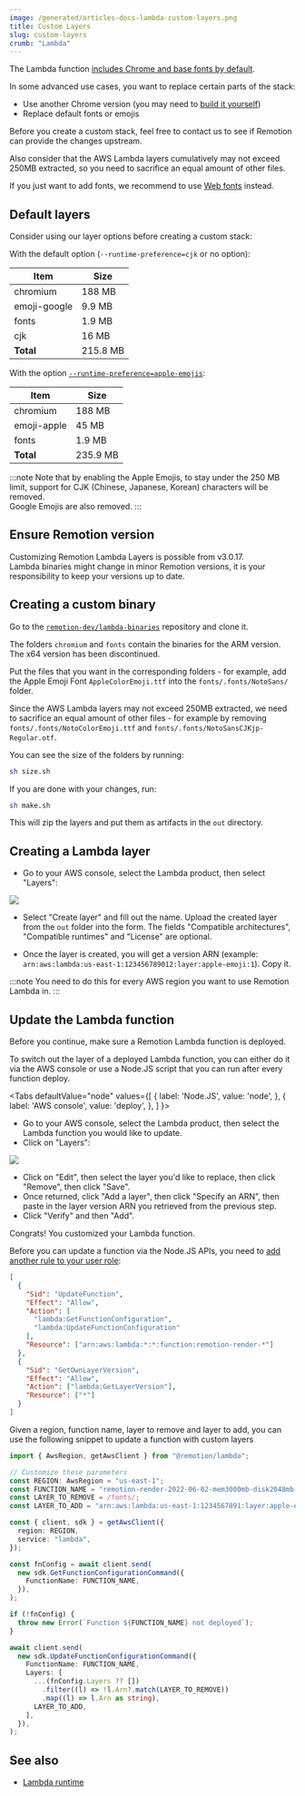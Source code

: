 ```yaml
---
image: /generated/articles-docs-lambda-custom-layers.png
title: Custom Layers
slug: custom-layers
crumb: "Lambda"
---
```



The Lambda function [includes Chrome and base fonts by default](/docs/lambda/runtime).

In some advanced use cases, you want to replace certain parts of the stack:

- Use another Chrome version (you may need to [build it yourself](https://github.com/remotion-dev/chrome-build-instructions/tree/main))
- Replace default fonts or emojis

Before you create a custom stack, feel free to contact us to see if Remotion can provide the changes upstream.

Also consider that the AWS Lambda layers cumulatively may not exceed 250MB extracted, so you need to sacrifice an equal amount of other files.

If you just want to add fonts, we recommend to use [Web fonts](/docs/fonts) instead.

## Default layers<AvailableFrom v="4.0.205"/>

Consider using our layer options before creating a custom stack:

With the default option (`--runtime-preference=cjk` or no option):

| Item         | Size   |
|--------------|--------|
| chromium     | 188 MB   |
| emoji-google | 9.9 MB   |
| fonts        | 1.9 MB   |
| cjk          | 16 MB    |
| **Total**    | 215.8 MB |

With the option [`--runtime-preference=apple-emojis`](/docs/lambda/deployfunction#runtimepreference):

| Item         | Size   |
|--------------|--------|
| chromium     | 188 MB   |
| emoji-apple  | 45 MB    |
| fonts        | 1.9 MB   |
| **Total**    | 235.9 MB |

:::note
Note that by enabling the Apple Emojis, to stay under the 250 MB limit, support for CJK (Chinese, Japanese, Korean) characters will be removed.  
Google Emojis are also removed.
:::

## Ensure Remotion version

Customizing Remotion Lambda Layers is possible from v3.0.17.  
Lambda binaries might change in minor Remotion versions, it is your responsibility to keep your versions up to date.

## Creating a custom binary

Go to the [`remotion-dev/lambda-binaries`](https://github.com/remotion-dev/lambda-binaries) repository and clone it.

The folders `chromium` and `fonts` contain the binaries for the ARM version. The x64 version has been discontinued.

Put the files that you want in the corresponding folders - for example, add the Apple Emoji Font `AppleColorEmoji.ttf` into the `fonts/.fonts/NotoSans/` folder.

Since the AWS Lambda layers may not exceed 250MB extracted, we need to sacrifice an equal amount of other files - for example by removing `fonts/.fonts/NotoColorEmoji.ttf` and `fonts/.fonts/NotoSansCJKjp-Regular.otf`.

You can see the size of the folders by running:

```bash
sh size.sh
```

If you are done with your changes, run:

```bash
sh make.sh
```

This will zip the layers and put them as artifacts in the `out` directory.

## Creating a Lambda layer

- Go to your AWS console, select the Lambda product, then select "Layers":

<img src="/img/lambda-layers-console.png" />

- Select "Create layer" and fill out the name. Upload the created layer from the `out` folder into the form. The fields "Compatible architectures", "Compatible runtimes" and "License" are optional.

- Once the layer is created, you will get a version ARN (example: `arn:aws:lambda:us-east-1:123456789012:layer:apple-emoji:1`). Copy it.

:::note
You need to do this for every AWS region you want to use Remotion Lambda in.
:::

## Update the Lambda function

Before you continue, make sure a Remotion Lambda function is deployed.

To switch out the layer of a deployed Lambda function, you can either do it via the AWS console or use a Node.JS script that you can run after every function deploy.

<Tabs
defaultValue="node"
values={[
{ label: 'Node.JS', value: 'node', },
{ label: 'AWS console', value: 'deploy', },
]
}>
<TabItem value="deploy">

- Go to your AWS console, select the Lambda product, then select the Lambda function you would like to update.
- Click on "Layers":

<img src="/img/lambda-single-layer.png" />

- Click on "Edit", then select the layer you'd like to replace, then click "Remove", then click "Save".
- Once returned, click "Add a layer", then click "Specify an ARN", then paste in the layer version ARN you retrieved from the previous step.
- Click "Verify" and then "Add".

Congrats! You customized your Lambda function.

</TabItem>
<TabItem value="node">

Before you can update a function via the Node.JS APIs, you need to [add another rule to your user role](/docs/lambda/setup#5-create-an-access-key-for-the-user):

```json
[
  {
    "Sid": "UpdateFunction",
    "Effect": "Allow",
    "Action": [
      "lambda:GetFunctionConfiguration",
      "lambda:UpdateFunctionConfiguration"
    ],
    "Resource": ["arn:aws:lambda:*:*:function:remotion-render-*"]
  },
  {
    "Sid": "GetOwnLayerVersion",
    "Effect": "Allow",
    "Action": ["lambda:GetLayerVersion"],
    "Resource": ["*"]
  }
]
```

Given a region, function name, layer to remove and layer to add, you can use the following snippet to update a function with custom layers

```ts
import { AwsRegion, getAwsClient } from "@remotion/lambda";

// Customize these parameters
const REGION: AwsRegion = "us-east-1";
const FUNCTION_NAME = "remotion-render-2022-06-02-mem3000mb-disk2048mb-120sec";
const LAYER_TO_REMOVE = /fonts/;
const LAYER_TO_ADD = "arn:aws:lambda:us-east-1:1234567891:layer:apple-emoji:1";

const { client, sdk } = getAwsClient({
  region: REGION,
  service: "lambda",
});

const fnConfig = await client.send(
  new sdk.GetFunctionConfigurationCommand({
    FunctionName: FUNCTION_NAME,
  }),
);

if (!fnConfig) {
  throw new Error(`Function ${FUNCTION_NAME} not deployed`);
}

await client.send(
  new sdk.UpdateFunctionConfigurationCommand({
    FunctionName: FUNCTION_NAME,
    Layers: [
      ...(fnConfig.Layers ?? [])
        .filter((l) => !l.Arn?.match(LAYER_TO_REMOVE))
        .map((l) => l.Arn as string),
      LAYER_TO_ADD,
    ],
  }),
);
```

</TabItem>
</Tabs>

## See also

- [Lambda runtime](/docs/lambda/runtime)
